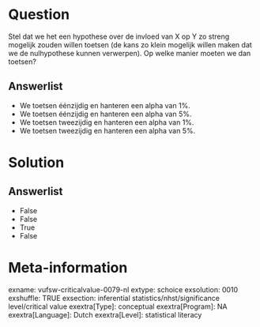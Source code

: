 Question
========
Stel dat we het een hypothese over de invloed van X op Y zo streng
mogelijk zouden willen toetsen (de kans zo klein mogelijk willen maken
dat we de nulhypothese kunnen verwerpen). Op welke manier moeten we dan
toetsen?

Answerlist
----------
* We toetsen éénzijdig en hanteren een alpha van 1%.
* We toetsen éénzijdig en hanteren een alpha van 5%.
* We toetsen tweezijdig en hanteren een alpha van 1%.
* We toetsen tweezijdig en hanteren een alpha van 5%.

Solution
========










Answerlist
----------
* False
* False
* True
* False

Meta-information
================
exname: vufsw-criticalvalue-0079-nl
extype: schoice
exsolution: 0010
exshuffle: TRUE
exsection: inferential statistics/nhst/significance level/critical value
exextra[Type]: conceptual
exextra[Program]: NA
exextra[Language]: Dutch
exextra[Level]: statistical literacy

